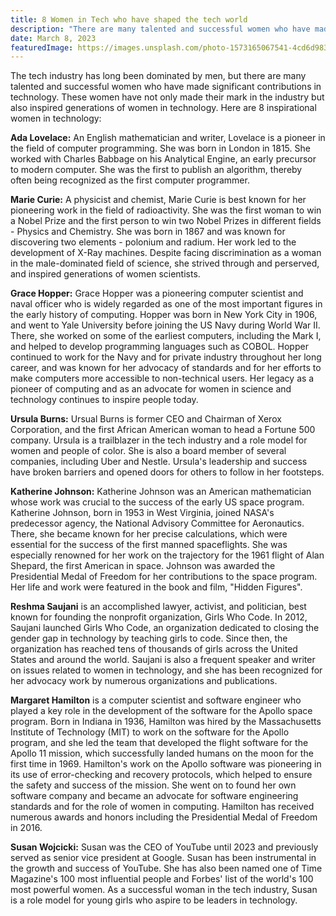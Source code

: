 ```yaml
---
title: 8 Women in Tech who have shaped the tech world
description: "There are many talented and successful women who have made significant contributions in technology. Here are 8 women who have inspired generations of women in technology"
date: March 8, 2023
featuredImage: https://images.unsplash.com/photo-1573165067541-4cd6d9837902?ixlib=rb-4.0.3&ixid=MnwxMjA3fDB8MHxwaG90by1wYWdlfHx8fGVufDB8fHx8&auto=format&fit=crop&w=2669&q=80
---
```


The tech industry has long been dominated by men, but there are many talented and successful women who have made significant contributions in technology. These women have not only made their mark in the industry but also inspired generations of women  in technology. Here are 8 inspirational women in technology:

**Ada Lovelace:** An English mathematician and writer, Lovelace is a pioneer in the field of computer programming. She was born in London in 1815. She worked with Charles Babbage on his Analytical Engine, an early precursor to modern computer.  She was the first to publish an algorithm, thereby often being recognized as the first computer programmer.

**Marie Curie:** A physicist and chemist, Marie Curie is best known for her pioneering work in the field of radioactivity. She was the first woman to win a Nobel Prize and the first person to win two Nobel Prizes in different fields - Physics and Chemistry. She was born in 1867 and was known for discovering two elements - polonium and radium. Her work led to the development of X-Ray machines. Despite facing discrimination as a woman in the male-dominated field of science, she strived through and perserved, and inspired generations of women scientists. 

**Grace Hopper:** Grace Hopper was a pioneering computer scientist and naval officer who is widely regarded as one of the most important figures in the early history of computing. Hopper was born in New York City in 1906, and went to Yale University before joining the US Navy during World War II. There, she worked on some of the earliest computers, including the Mark I, and helped to develop programming languages such as COBOL. Hopper continued to work for the Navy and for private industry throughout her long career, and was known for her advocacy of standards and for her efforts to make computers more accessible to non-technical users. Her legacy as a pioneer of computing and as an advocate for women in science and technology continues to inspire people today.

**Ursula Burns:** Ursual Burns is former CEO and Chairman of Xerox Corporation, and the first African American woman to head a Fortune 500 company. Ursula is a trailblazer in the tech industry and a role model for women and people of color. She is also a board member of several companies, including Uber and Nestle. Ursula's leadership and success have broken barriers and opened doors for others to follow in her footsteps.

**Katherine Johnson:** Katherine Johnson was an American mathematician whose work was crucial to the success of the early US space program. Katherine Johnson, born in 1953 in West Virginia, joined NASA's predecessor agency, the National Advisory Committee for Aeronautics. There, she became known for her precise calculations, which were essential for the success of the first manned spaceflights. She was especially renowned for her work on the trajectory for the 1961 flight of Alan Shepard, the first American in space. Johnson was awarded the Presidential Medal of Freedom for her contributions to the space program. Her life and work were featured in the book and film, "Hidden Figures". 

**Reshma Saujani** is an accomplished lawyer, activist, and politician, best known for founding the nonprofit organization, Girls Who Code. In 2012, Saujani launched Girls Who Code, an organization dedicated to closing the gender gap in technology by teaching girls to code. Since then, the organization has reached tens of thousands of girls across the United States and around the world. Saujani is also a frequent speaker and writer on issues related to women in technology, and she has been recognized for her advocacy work by numerous organizations and publications.

**Margaret Hamilton** is a computer scientist and software engineer who played a key role in the development of the software for the Apollo space program. Born in Indiana in 1936, Hamilton was hired by the Massachusetts Institute of Technology (MIT) to work on the software for the Apollo program, and she led the team that developed the flight software for the Apollo 11 mission, which successfully landed humans on the moon for the first time in 1969. Hamilton's work on the Apollo software was pioneering in its use of error-checking and recovery protocols, which helped to ensure the safety and success of the mission. She went on to found her own software company and became an advocate for software engineering standards and for the role of women in computing. Hamilton has received numerous awards and honors including the Presidential Medal of Freedom in 2016.

**Susan Wojcicki:** Susan was the CEO of YouTube until 2023 and previously served as senior vice president at Google. Susan has been instrumental in the growth and success of YouTube. She has also been named one of Time Magazine's 100 most influential people and Forbes' list of the world's 100 most powerful women. As a successful woman in the tech industry, Susan is a role model for young girls who aspire to be leaders in technology.